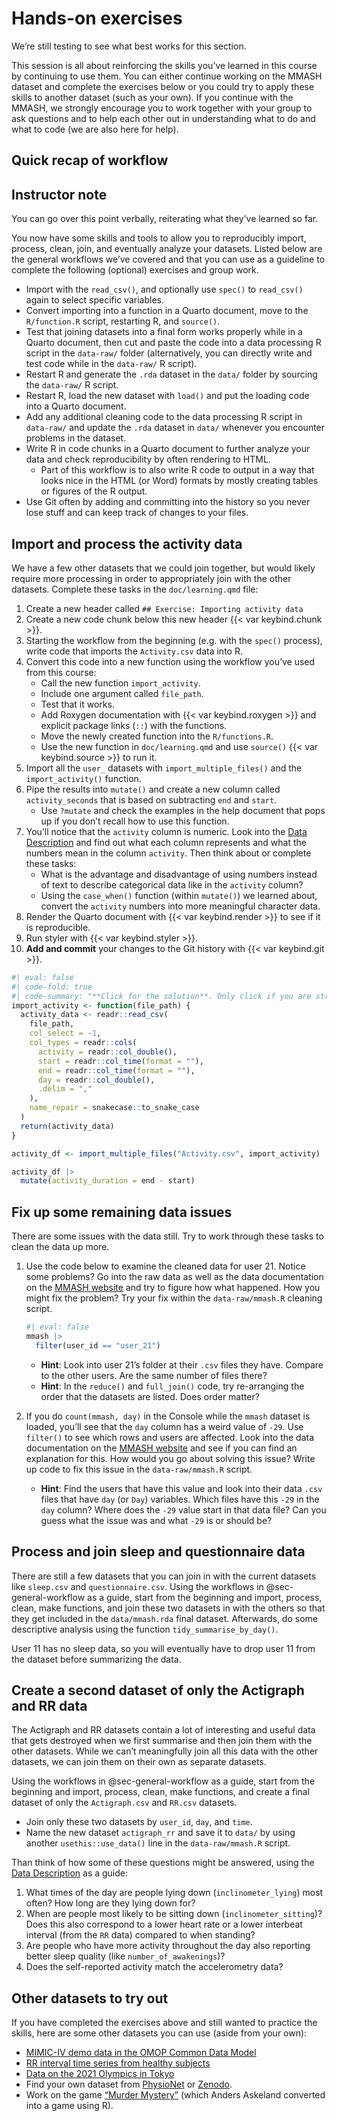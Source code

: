 # Hands-on exercises {#hands-on-work}

::: callout-warning
We're still testing to see what best works for this section.
:::

This session is all about reinforcing the skills you've learned in this
course by continuing to use them. You can either continue working on the
MMASH dataset and complete the exercises below or you could try to apply
these skills to another dataset (such as your own). If you continue with
the MMASH, we strongly encourage you to work together with your group to
ask questions and to help each other out in understanding what to do and
what to code (we are also here for help).

## Quick recap of workflow {#sec-general-workflow}

::: {.callout-note appearance="minimal" collapse="true"}
## Instructor note

You can go over this point verbally, reiterating what they've learned so
far.
:::

You now have some skills and tools to allow you to reproducibly import,
process, clean, join, and eventually analyze your datasets. Listed below
are the general workflows we've covered and that you can use as a
guideline to complete the following (optional) exercises and group work.

-   Import with the `read_csv()`, and optionally use `spec()` to
    `read_csv()` again to select specific variables.
-   Convert importing into a function in a Quarto document, move to the
    `R/function.R` script, restarting R, and `source()`.
-   Test that joining datasets into a final form works properly while in
    a Quarto document, then cut and paste the code into a data
    processing R script in the `data-raw/` folder (alternatively, you
    can directly write and test code while in the `data-raw/` R script).
-   Restart R and generate the `.rda` dataset in the `data/` folder by
    sourcing the `data-raw/` R script.
-   Restart R, load the new dataset with `load()` and put the loading
    code into a Quarto document.
-   Add any additional cleaning code to the data processing R script in
    `data-raw/` and update the `.rda` dataset in `data/` whenever you
    encounter problems in the dataset.
-   Write R in code chunks in a Quarto document to further analyze your
    data and check reproducibility by often rendering to HTML.
    -   Part of this workflow is to also write R code to output in a way
        that looks nice in the HTML (or Word) formats by mostly creating
        tables or figures of the R output.
-   Use Git often by adding and committing into the history so you never
    lose stuff and can keep track of changes to your files.

## Import and process the activity data

We have a few other datasets that we could join together, but would
likely require more processing in order to appropriately join with the
other datasets. Complete these tasks in the `doc/learning.qmd` file:

1.  Create a new header called `## Exercise: Importing activity data`
2.  Create a new code chunk below this new header
    {{< var keybind.chunk >}}.
3.  Starting the workflow from the beginning (e.g. with the `spec()`
    process), write code that imports the `Activity.csv` data into R.
4.  Convert this code into a new function using the workflow you've used
    from this course:
    -   Call the new function `import_activity`.
    -   Include one argument called `file_path`.
    -   Test that it works.
    -   Add Roxygen documentation with {{< var keybind.roxygen >}} and
        explicit package links (`::`) with the functions.
    -   Move the newly created function into the `R/functions.R`.
    -   Use the new function in `doc/learning.qmd` and use `source()`
        {{< var keybind.source >}} to run it.
5.  Import all the `user_` datasets with `import_multiple_files()` and
    the `import_activity()` function.
6.  Pipe the results into `mutate()` and create a new column called
    `activity_seconds` that is based on subtracting `end` and `start`.
    -   Use `?mutate` and check the examples in the help document that
        pops up if you don't recall how to use this function.
7.  You'll notice that the `activity` column is numeric. Look into the
    [Data Description](https://physionet.org/content/mmash/1.0.0/) and
    find out what each column represents and what the numbers mean in
    the column `activity`. Then think about or complete these tasks:
    -   What is the advantage and disadvantage of using numbers instead
        of text to describe categorical data like in the `activity`
        column?
    -   Using the `case_when()` function (within `mutate()`) we learned
        about, convert the `activity` numbers into more meaningful
        character data.
8.  Render the Quarto document with {{< var keybind.render >}} to see if
    it is reproducible.
9.  Run styler with {{< var keybind.styler >}}.
10. **Add and commit** your changes to the Git history with
    {{< var keybind.git >}}.

```r
#| eval: false
#| code-fold: true
#| code-summary: "**Click for the solution**. Only click if you are struggling or are out of time."
import_activity <- function(file_path) {
  activity_data <- readr::read_csv(
    file_path,
    col_select = -1,
    col_types = readr::cols(
      activity = readr::col_double(),
      start = readr::col_time(format = ""),
      end = readr::col_time(format = ""),
      day = readr::col_double(),
      .delim = ","
    ),
    name_repair = snakecase::to_snake_case
  )
  return(activity_data)
}

activity_df <- import_multiple_files("Activity.csv", import_activity)

activity_df |>
  mutate(activity_duration = end - start)
```

## Fix up some remaining data issues

There are some issues with the data still. Try to work through these
tasks to clean the data up more.

1.  Use the code below to examine the cleaned data for user 21. Notice
    some problems? Go into the raw data as well as the data
    documentation on the [MMASH
    website](https://physionet.org/content/mmash/1.0.0/) and try to
    figure how what happened. How you might fix the problem? Try your
    fix within the `data-raw/mmash.R` cleaning script.

    ```r
    #| eval: false
    mmash |> 
      filter(user_id == "user_21")
    ```

    -   **Hint**: Look into user 21's folder at their `.csv` files they
        have. Compare to the other users. Are the same number of files
        there?
    -   **Hint**: In the `reduce()` and `full_join()` code, try
        re-arranging the order that the datasets are listed. Does order
        matter?

2.  If you do `count(mmash, day)` in the Console while the `mmash`
    dataset is loaded, you'll see that the `day` column has a weird
    value of `-29`. Use `filter()` to see which rows and users are
    affected. Look into the data documentation on the [MMASH
    website](https://physionet.org/content/mmash/1.0.0/) and see if you
    can find an explanation for this. How would you go about solving
    this issue? Write up code to fix this issue in the
    `data-raw/mmash.R` script.

    -   **Hint**: Find the users that have this value and look into
        their data `.csv` files that have `day` (or `Day`) variables.
        Which files have this `-29` in the `day` column? Where does the
        `-29` value start in that data file? Can you guess what the
        issue was and what `-29` is or should be?

## Process and join sleep and questionnaire data

There are still a few datasets that you can join in with the current
datasets like `sleep.csv` and `questionnaire.csv`. Using the workflows
in @sec-general-workflow as a guide, start from the beginning and
import, process, clean, make functions, and join these two datasets in
with the others so that they get included in the `data/mmash.rda` final
dataset. Afterwards, do some descriptive analysis using the function
`tidy_summarise_by_day()`.

::: {.callout-tip appearance="default"}
User 11 has no sleep data, so you will eventually have to drop user 11
from the dataset before summarizing the data.
:::

## Create a second dataset of only the Actigraph and RR data

The Actigraph and RR datasets contain a lot of interesting and useful
data that gets destroyed when we first summarise and then join them with
the other datasets. While we can't meaningfully join all this data with
the other datasets, we can join them on their own as separate datasets.

Using the workflows in @sec-general-workflow as a guide, start from the
beginning and import, process, clean, make functions, and create a final
dataset of only the `Actigraph.csv` and `RR.csv` datasets.

-   Join only these two datasets by `user_id`, `day`, and `time`.
-   Name the new dataset `actigraph_rr` and save it to `data/` by using
    another `usethis::use_data()` line in the `data-raw/mmash.R` script.

Than think of how some of these questions might be answered, using the
[Data Description](https://physionet.org/content/mmash/1.0.0/) as a
guide:

1.  What times of the day are people lying down (`inclinometer_lying`)
    most often? How long are they lying down for?
2.  When are people most likely to be sitting down
    (`inclinometer_sitting`)? Does this also correspond to a lower heart
    rate or a lower interbeat interval (from the `RR` data) compared to
    when standing?
3.  Are people who have more activity throughout the day also reporting
    better sleep quality (like `number_of_awakenings`)?
4.  Does the self-reported activity match the accelerometry data?

## Other datasets to try out

If you have completed the exercises above and still wanted to practice
the skills, here are some other datasets you can use (aside from your
own):

-   [MIMIC-IV demo data in the OMOP Common Data
    Model](https://physionet.org/content/mimic-iv-demo-omop/0.9/)
-   [RR interval time series from healthy
    subjects](https://physionet.org/content/rr-interval-healthy-subjects/1.0.0/)
-   [Data on the 2021 Olympics in
    Tokyo](https://www.kaggle.com/arjunprasadsarkhel/2021-olympics-in-tokyo)
-   Find your own dataset from
    [PhysioNet](https://physionet.org/about/database/#open) or
    [Zenodo](https://zenodo.org/search?page=1&size=20&q=diabetes&access_right=open&file_type=xlsx&file_type=csv&file_type=zip&type=dataset#).
-   Work on the game ["Murder
    Mystery"](https://andersaskeland.github.io/R-murder-mystery) (which
    Anders Askeland converted into a game using R).
